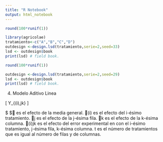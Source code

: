 ```yaml
---
title: "R Notebook"
output: html_notebook
---
```



```r
round(100*runif(1))
```

```r
library(agricolae)
tratamiento<-c("A","B","C","D")
outdesign <-design.lsd(tratamiento,serie=2,seed=33)
lsd <- outdesign$book
print(lsd) # field book.

```
```r
round(100*runif(1))
```

```r
outdesign <-design.lsd(tratamiento,serie=2,seed=29)
lsd <- outdesign$book
print(lsd) # field book.

```

4.	Modelo Aditivo Linea

\[  Y_{(i),jk}  \]

$ $ es el efecto de la media general.
(i) es el efecto del i-ésimo tratamiento.
j es el efecto de la j-ésima fila.
k es el efecto de la k-ésima columna.
(i)jk es el efecto del error experimental en con el i-ésimo tratamiento, j-ésima fila, k-ésima columna.
t es el número de tratamientos que es igual al número de filas y de columnas.



```r

```

